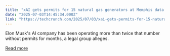 ```yaml
---
title: "xAI gets permits for 15 natural gas generators at Memphis data center"
date: "2025-07-03T14:45:34.000Z"
link: "https://techcrunch.com/2025/07/03/xai-gets-permits-for-15-natural-gas-generators-at-memphis-data-center/"
---
```


Elon Musk's AI company has been operating more than twice that number without permits for months, a legal group alleges.

[Read more](https://techcrunch.com/2025/07/03/xai-gets-permits-for-15-natural-gas-generators-at-memphis-data-center/)
